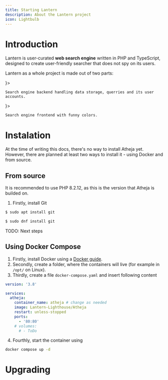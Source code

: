 ```yaml
---
title: Starting Lantern
description: About the Lantern project
icon: Lightbulb
---
```



# Introduction

Lantern is user-curated **web search engine** written in PHP and TypeScript, designed to create user-friendly searcher that does not spy on its users.

Lantern as a whole project is made out of two parts:

<Cards>
  <Card title="Atheja" href="/docs/atheja" icon={<CpuIcon className="text-purple-300" />}>
    
    Search engine backend handling data storage, querries and its user accounts.
    
  </Card>
  <Card title="Dymur" href="/docs/dymur" icon={<HomeIcon className="text-green-300" />}>
    
    Search engine frontend with funny colors.
    
  </Card>
</Cards>

# Instalation

At the time of writing this docs, there's no way to install Atheja yet. However, there are planned at least two ways to install it - using Docker and from source.

## From source

It is recommended to use PHP 8.2.12, as this is the version that Atheja is builded on.

1) Firstly, install Git

```bash tab="Debian/Ubuntu/Raspberry Pi OS"
$ sudo apt install git
```

```bash tab="Fedora/CentOS/RHEL"
$ sudo dnf install git
```

TODO: Next steps

## Using Docker Compose

1) Firstly, install Docker using a [Docker guide](https://www.docker.com/get-started/).
2) Secondly, create a folder, where the containers will live (for example in `/opt/` on Linux).
3) Thirdly, create a file `docker-compose.yaml` and insert following content

```yaml
version: '3.8'

services:
  atheja:
    container_name: atheja # change as needed
    image: Lantern-Lighthouse/Atheja
    restart: unless-stopped
    ports:
      - '80:80'
    # volumes:
      # - ToDo
```

4) Fourthly, start the container using

```bash
docker compose up -d
```

# Upgrading